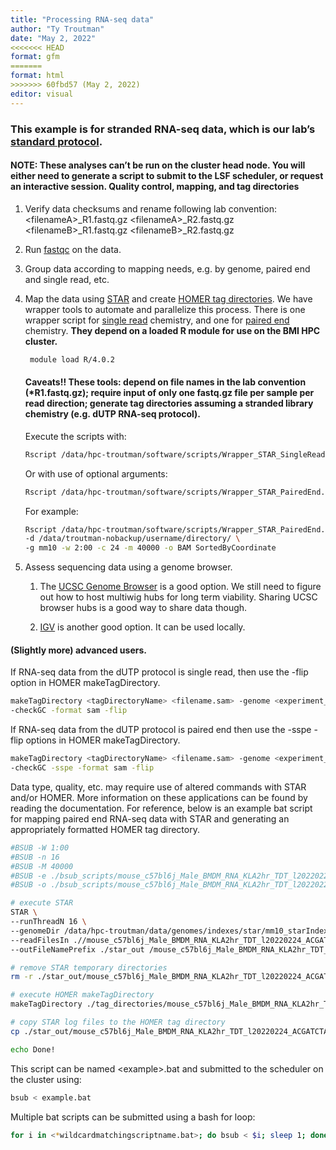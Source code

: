 ```yaml
---
title: "Processing RNA-seq data"
author: "Ty Troutman"
date: "May 2, 2022"
<<<<<<< HEAD
format: gfm
=======
format: html
>>>>>>> 60fbd57 (May 2, 2022)
editor: visual
---
```


### **This example is for stranded RNA-seq data, which is our lab's [standard protocol](https://docs.google.com/document/d/10gv3azAfEpOEBIOYLgxlRpkMJf1_qg_o-lhHULrTp0g/edit?usp=sharing).**

#### **NOTE: These analyses can't be run on the cluster head node. You will either need to generate a script to submit to the LSF scheduler, or request an interactive session.** **Quality control, mapping, and tag directories**

1.  Verify data checksums and rename following lab convention: \<filenameA\>\_R1.fastq.gz \<filenameA\>\_R2.fastq.gz \<filenameB\>\_R1.fastq.gz \<filenameB\>\_R2.fastq.gz

2.  Run [fastqc](https://github.com/s-andrews/FastQC) on the data.

3.  Group data according to mapping needs, e.g. by genome, paired end and single read, etc.

4.  Map the data using [STAR](https://github.com/alexdobin/STAR) and create [HOMER tag directories](http://homer.ucsd.edu/homer/ngs/tagDir.html). We have wrapper tools to automate and parallelize this process. There is one wrapper script for [single read](../Code/Wrapper_STAR_SingleRead.R) chemistry, and one for [paired end](../Code/Wrapper_STAR_PairedEnd.R) chemistry. **They depend on a loaded R module for use on the BMI HPC cluster.**

    ``` bash
     module load R/4.0.2
    ```

    #### **Caveats!! These tools: depend on file names in the lab convention (\*R1.fastq.gz); require input of only one fastq.gz file per sample per read direction; generate tag directories assuming a stranded library chemistry (e.g. dUTP RNA-seq protocol).**

    Execute the scripts with:

    ``` bash
    Rscript /data/hpc-troutman/software/scripts/Wrapper_STAR_SingleRead.R -d path/to/fastq/dataRscript /data/hpc-troutman/software/scripts/Wrapper_STAR_PairedEnd.R -d path/to/fastq/data
    ```

    Or with use of optional arguments:

    ``` bash
    Rscript /data/hpc-troutman/software/scripts/Wrapper_STAR_PairedEnd.R -d [fastq directory, character] -g [star genome index, character] -w [wall, hour:minute] -c [cores, integer] -m [memory, integer] -o [STAR output format, character]
    ```

    For example:

    ``` bash
    Rscript /data/hpc-troutman/software/scripts/Wrapper_STAR_PairedEnd.R \
    -d /data/troutman-nobackup/username/directory/ \
    -g mm10 -w 2:00 -c 24 -m 40000 -o BAM SortedByCoordinate
    ```

5.  Assess sequencing data using a genome browser.

    1.  The [UCSC Genome Browser](https://genome.ucsc.edu) is a good option. We still need to figure out how to host multiwig hubs for long term viability. Sharing UCSC browser hubs is a good way to share data though.

    2.  [IGV](https://software.broadinstitute.org/software/igv/) is another good option. It can be used locally.

#### **(Slightly more) advanced users.**

If RNA-seq data from the dUTP protocol is single read, then use the -flip option in HOMER makeTagDirectory.

``` bash
makeTagDirectory <tagDirectoryName> <filename.sam> -genome <experiment_genome> \
-checkGC -format sam -flip
```

If RNA-seq data from the dUTP protocol is paired end then use the -sspe -flip options in HOMER makeTagDirectory.

``` bash
makeTagDirectory <tagDirectoryName> <filename.sam> -genome <experiment_genome> \
-checkGC -sspe -format sam -flip
```

Data type, quality, etc. may require use of altered commands with STAR and/or HOMER. More information on these applications can be found by reading the documentation. For reference, below is an example bat script for mapping paired end RNA-seq data with STAR and generating an appropriately formatted HOMER tag directory.

``` bash
#BSUB -W 1:00
#BSUB -n 16
#BSUB -M 40000
#BSUB -e ./bsub_scripts/mouse_c57bl6j_Male_BMDM_RNA_KLA2hr_TDT_l20220224_ACGATCTA_GCAATATG_S14_L002.err
#BSUB -o ./bsub_scripts/mouse_c57bl6j_Male_BMDM_RNA_KLA2hr_TDT_l20220224_ACGATCTA_GCAATATG_S14_L002.out# load modulesmodule load STAR/2.7.9module load homer/4.11

# execute STAR
STAR \    
--runThreadN 16 \    
--genomeDir /data/hpc-troutman/data/genomes/indexes/star/mm10_starIndex/ \    --readFilesCommand zcat \    
--readFilesIn .//mouse_c57bl6j_Male_BMDM_RNA_KLA2hr_TDT_l20220224_ACGATCTA_GCAATATG_S14_L002_R1.fastq.gz .//mouse_c57bl6j_Male_BMDM_RNA_KLA2hr_TDT_l20220224_ACGATCTA_GCAATATG_S14_L002_R2.fastq.gz \    
--outFileNamePrefix ./star_out /mouse_c57bl6j_Male_BMDM_RNA_KLA2hr_TDT_l20220224_ACGATCTA_GCAATATG_S14_L002.mm10. \    --outSAMtype SAM

# remove STAR temporary directories
rm -r ./star_out/mouse_c57bl6j_Male_BMDM_RNA_KLA2hr_TDT_l20220224_ACGATCTA_GCAATATG_S14_L002.mm10._STARtmp

# execute HOMER makeTagDirectory
makeTagDirectory ./tag_directories/mouse_c57bl6j_Male_BMDM_RNA_KLA2hr_TDT_l20220224_ACGATCTA_GCAATATG_S14_L002.mm10/ ./star_out/mouse_c57bl6j_Male_BMDM_RNA_KLA2hr_TDT_l20220224_ACGATCTA_GCAATATG_S14_L002.mm10.Aligned*am -genome mm10 -checkGC -format sam -sspe -flip

# copy STAR log files to the HOMER tag directory
cp ./star_out/mouse_c57bl6j_Male_BMDM_RNA_KLA2hr_TDT_l20220224_ACGATCTA_GCAATATG_S14_L002.*Log* ./tag_directories/mouse_c57bl6j_Male_BMDM_RNA_KLA2hr_TDT_l20220224_ACGATCTA_GCAATATG_S14_L002.mm10/

echo Done!
```

This script can be named \<example\>.bat and submitted to the scheduler on the cluster using:

``` bash
bsub < example.bat
```

Multiple bat scripts can be submitted using a bash for loop:

``` bash
for i in <*wildcardmatchingscriptname.bat>; do bsub < $i; sleep 1; done
```
